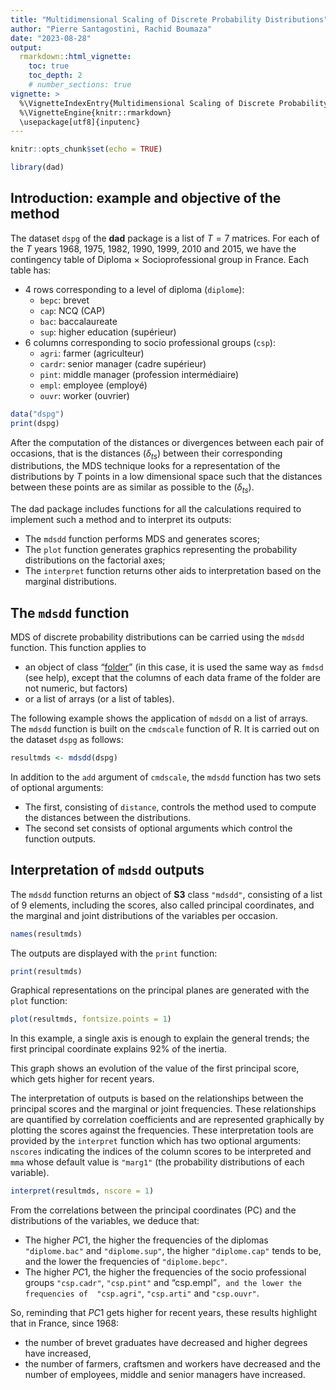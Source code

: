 ---
title: "Multidimensional Scaling of Discrete Probability Distributions"
author: "Pierre Santagostini, Rachid Boumaza"
date: "2023-08-28"
output:
  rmarkdown::html_vignette:
    toc: true
    toc_depth: 2
    # number_sections: true
vignette: >
  %\VignetteIndexEntry{Multidimensional Scaling of Discrete Probability Distributions}
  %\VignetteEngine{knitr::rmarkdown}
  \usepackage[utf8]{inputenc}
---

```{r setup, include=FALSE}
knitr::opts_chunk$set(echo = TRUE)
```

```{r loadpkg, message=FALSE}
library(dad)
```

## Introduction: example and objective of the method

The dataset `dspg` of the **dad** package is a list of $T = 7$ matrices. For each of the $T$ years 1968, 1975, 1982, 1990, 1999, 2010 and 2015, we have the contingency table of Diploma $\times$ Socioprofessional group in France. Each table has:

* 4 rows corresponding to a level of diploma (`diplome`):
  + `bepc`: brevet
  + `cap`: NCQ (CAP)
  + `bac`: baccalaureate
  + `sup`: higher education (supérieur)
* 6 columns corresponding to socio professional groups (`csp`):
  + `agri`: farmer (agriculteur)
  + `cardr`: senior manager (cadre supérieur)
  + `pint`: middle manager (profession intermédiaire)
  + `empl`: employee (employé)
  + `ouvr`: worker (ouvrier)


```{r load_data}
data("dspg")
print(dspg)
```

After the computation of the distances or divergences between each pair of occasions, that is the distances $(\delta_{ts})$ between their corresponding distributions, the MDS technique looks for a representation of the distributions by $T$ points in a low dimensional space such that the distances between these points are as similar as possible to the $(\delta_{ts})$.

The dad package includes functions for all the calculations required to implement such a method and to interpret its outputs:

* The `mdsdd` function performs MDS and generates scores;
* The `plot` function generates graphics representing the probability distributions on the factorial axes;
* The `interpret` function returns other aids to interpretation based on the marginal distributions.

<!-- Given $T$ discrete probability distributions and $(\delta_{ts})_{1 \le t,s \le T}$ the distances/divergences between each pair of them, the MDS technique looks for a representation of the densities by $T$ points in a low dimensional space such as the distances between these points are as similar as possible to the $(\delta_{ts})$. -->

<!-- The **dad** package includes functions for all the calculations required to implement such a method and to interpret its outputs: -->

<!-- * The `mdsdd` function performs MDS and generates scores; -->
<!-- * The `plot` function generates graphics representing the densities on the factorial axes; -->
<!-- * The `interpret` function returns other aids to interpretation based on the moments of the variables. -->

<!-- For the analysis of continuous probability distributions, see [MDS of probability densities](mds-densities.html) -->

## The `mdsdd` function

MDS of discrete probability distributions can be carried using the `mdsdd` function. This function applies to

* an object of class "[folder](dad-intro.html)" (in this case, it is used the same way as `fmdsd` (see help), except that the columns of each data frame of the folder are not numeric, but factors)
* or a list of arrays (or a list of tables).

The following example shows the application of `mdsdd` on a list of arrays.
The `mdsdd` function is built on the `cmdscale` function of R.
It is carried out on the dataset `dspg` as follows:
```{r mds, results='hide', fig.height=3, fig.width=3.5}
resultmds <- mdsdd(dspg)
```

In addition to the `add` argument of `cmdscale`, the `mdsdd` function has two sets of optional arguments:

* The first, consisting of `distance`, controls the method used to compute the distances between the distributions.
* The second set consists of optional arguments which control the function outputs.

## Interpretation of `mdsdd` outputs

<!-- ```{r fig.height = 3.5, fig.width = 3.5} -->
<!-- resultmds <- mdsdd(dspg) -->
<!-- ``` -->

The `mdsdd` function returns an object of **S3** class `"mdsdd"`, consisting of a list of 9 elements, including the scores, also called principal coordinates, and the marginal and joint distributions of the variables per occasion.

```{r}
names(resultmds)
```

The outputs are displayed with the `print` function:

```{r}
print(resultmds)
```

Graphical representations on the principal planes are generated with the `plot` function:

```{r fig.height = 3, fig.width = 4.5}
plot(resultmds, fontsize.points = 1)
```

In this example, a single axis is enough to explain the general trends; the first principal coordinate explains 92% of the inertia.

This graph shows an evolution of the value of the first principal score, which gets higher for recent years.

The interpretation of outputs is based on the relationships between the principal scores and the marginal or joint frequencies. These relationships are quantified by correlation coefficients and are represented graphically by plotting the scores against the frequencies. These interpretation tools are provided by the `interpret` function which has two optional arguments: `nscores` indicating the indices of the column scores to be interpreted and `mma` whose default value is `"marg1"` (the probability distributions of each variable).

```{r fig.height = 4.5, fig.width = 8.8}
interpret(resultmds, nscore = 1)
```

From the correlations between the principal coordinates (PC) and the distributions of the variables, we deduce that:

* The higher $PC1$, the higher the frequencies of the diplomas `"diplome.bac"` and `"diplome.sup"`, the higher `"diplome.cap"` tends to be, and the lower the frequencies of `"diplome.bepc"`.
* The higher $PC1$, the higher the frequencies of the socio professional groups `"csp.cadr"`, `"csp.pint"` and "csp.empl"`, and the lower the frequencies of  "csp.agri"`, `"csp.arti"` and `"csp.ouvr"`.

So, reminding that $PC1$ gets higher for recent years, these results highlight that in France, since 1968:

* the number of brevet graduates have decreased and higher degrees have increased,
* the number of farmers, craftsmen and workers have decreased and the number of employees, middle and senior managers have increased.
